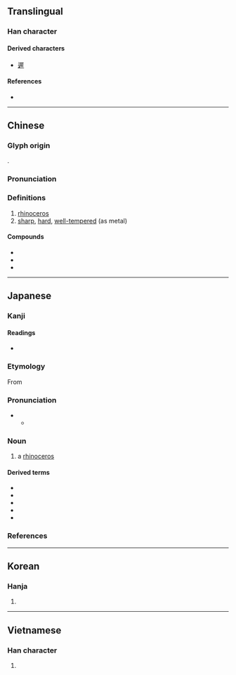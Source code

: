 {{character info/new}}
==Translingual==

===Han character===
{{Han char|rn=93|rad=牛|as=08|sn=12|four=77251|canj=SEHQ,SYYQ|ids=⿸尸⿱氺牛}}

====Derived characters====
* [[遲]]

====References====
* {{Han ref|kx=0701.140|dkj=20045|dj=1114.230|hdz=31815.010|uh=7280|ud=29312|bh=B552|bd=46418}}

----

==Chinese==
{{zh-forms|alt=屖}}

===Glyph origin===
{{Han etym}}
{{Han compound|尾|牛|c1=p|c2=s|t2=ox|ls=psc}}.

===Pronunciation===
{{zh-pron
|m=xī
|c=sai1
|mn=se/sai
|mn_note=se - literary; sai - vernacular
|mc=y
|oc=y
|ma=
|cat=n,a
}}

===Definitions===
{{zh-hanzi}}

# [[rhinoceros]]
# [[sharp]], [[hard]], [[well-tempered]] (as metal)

====Compounds====
* {{zh-l|犀牛}}
* {{zh-l|犀利}}
* {{zh-l|木犀}}

----

==Japanese==

===Kanji===
{{ja-kanji|grade=|rs=牛08}}

====Readings====
* {{ja-readings|goon=さい|kanon=せい|kun=かたい-,するどい-}}

===Etymology===
{{ja-kanjitab|さい|yomi=o}}
{{swp|lang=ja|サイ}}
From {{der|ja|ltc|tr=sej|犀|sort=さい}}

===Pronunciation===
{{ja-pron|さい|acc=a|acc_ref=NHK|y=go}}
** {{hmp|lang=ja|sort=さい|妻|采|賽|骰子|豺|細|斎|債|際|載|差異|差違}}

===Noun===
{{ja-noun|さい|サイ}}

# a [[rhinoceros]]

====Derived terms====
* {{ja-r|印%度%犀|^イン%ド%-サイ}}
* {{ja-r|黒%犀|クロ%サイ}}
* {{ja-r|ジャワ犀|^ジャワ-サイ}}
* {{ja-r|白%犀|シロ%サイ}}
* {{ja-r|スマトラ犀|^スマトラ-サイ}}

===References===
<references/>

{{C|ja|Odd-toed ungulates|sort=さい}}

----

==Korean==

===Hanja===
{{ko-hanja|hangeul=서|eumhun=|rv=seo|mr=sŏ|y=se}}

# {{defn|lang=ko|sort=牛08}}

----

==Vietnamese==

===Han character===
{{vi-hantu|[[tê]], [[tây]]|rs=牛08}}

# {{defn|lang=vi|sort=牛08}}